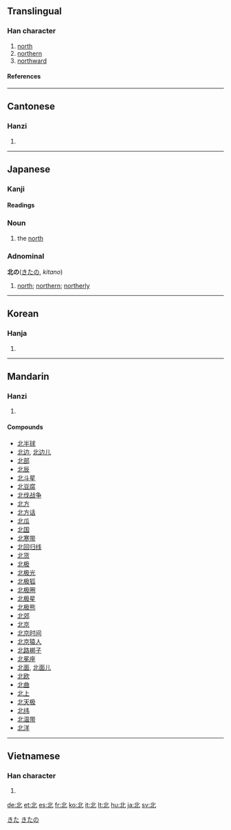 {{see|北}}<!-- may be replaced by zh-forms -->

==Translingual==
{{Han stroke| The small horizontal stroke on the left-hand side is done, from left to right.  The left-most vertical stroke is done, from top to bottom.  The diagonal stroke at the bottom-left is done, from top-right to bottom-left.  The remaining vertical stroke that curves to the right is done, from top-left to bottom-right.  The remaining diagonal stroke is done, from bottom-left to top-right.}}










===Han character===
{{Han char|rn=21|rad=匕|as=03|sn=5|four=1111<sub>0</sub>|canj=中一心 (LMP)}}
# [[north]]
# [[northern]]
# [[northward]]
====References====
{{Han ref|kx=0152.250|dkj=02574|dj=0342.060|hdz=10262.040|uh=5317|ud=21271|bh=A55F|bd=42335}}
----

==Cantonese==
===Hanzi===
{{yue-hanzi|jyut=|y=[[baak1]], [[bak1]]}}
# {{defn|Cantonese}}
----
== Japanese ==
[[Category:1000_Japanese_basic_words|きた]]
===Kanji===
{{ja-kanji|grade=2|rs=匕03}}
====Readings====
{{ja-readings|on=[[ほく]] (hoku), [[はい]] (hai)|kun=[[きた]] (kita), [[にげる]] (nigeru)}}
=== Noun ===
{{ja-noun|k|count=|hira=きた|kata=|rom=kita|kanji=|kyu=|shin=|hidx=}}
# the [[north]]

=== Adnominal ===
'''北の'''([[きた]]の, ''kitano'')
# [[north]]; [[northern]]; [[northerly]]
[[Category:Japanese adnominals|きたの]]
----
==Korean==
===Hanja===
{{ko-hanja|hangeul=[[북]], [[배]]|rv=buk, bae|mr=puk, pae}}
# {{defn|Korean}}
----
==Mandarin==
===Hanzi===
{{cmn-hanzi|pin=[[běi]] ([[bei3]]), [[bèi]] ([[bei4]])|wg=pei<sup>3</sup>, pei<sup>4</sup>}}
# {{defn|Mandarin}}

====Compounds====
*[[北半球]]
*[[北边]], [[北边儿]]
*[[北部]]
*[[北辰]]
*[[北斗星]]
*[[北豆腐]]
*[[北伐战争]]
*[[北方]]
*[[北方话]]
*[[北瓜]]
*[[北国]]
*[[北寒带]]
*[[北回归线]]
*[[北货]]
*[[北极]]
*[[北极光]]
*[[北极狐]]
*[[北极圈]]
*[[北极星]]
*[[北极熊]]
*[[北郊]]
*[[北京]]
*[[北京时间]]
*[[北京猿人]]
*[[北路梆子]]
*[[北冕座]]
*[[北面]], [[北面儿]]
*[[北欧]]
*[[北曲]]
*[[北上]]
*[[北天极]]
*[[北纬]]
*[[北温带]]
*[[北洋]]
----
==Vietnamese==
===Han character===
{{vi-hantu|bắc}}
# {{defn|Vietnamese}}

[[de:北]]
[[et:北]]
[[es:北]]
[[fr:北]]
[[ko:北]]
[[it:北]]
[[lt:北]]
[[hu:北]]
[[ja:北]]
[[sv:北]]